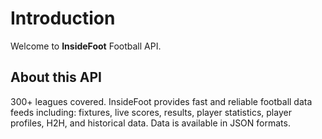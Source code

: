 # Introduction

Welcome to **InsideFoot** Football API.

## About this API

300+ leagues covered. InsideFoot provides fast and reliable football data feeds including: fixtures, live scores, results, player statistics, player profiles, H2H, and historical data. Data is available in JSON formats.
